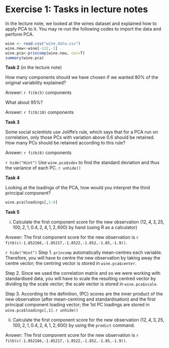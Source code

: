 # Exercise 1: Tasks in lecture notes

In the lecture note, we looked at the wines dataset and explained how to apply PCA to it. You may re-run the following codes to import the data and perform PCA.

```r
wine <- read.csv("wine.data.csv")
wine.new<-wine[-122,-1]
wine.pca<-princomp(wine.new, cor=T)
summary(wine.pca)
```

**Task 2** (in the lecture note)

How many components should we have chosen if we wanted 80\% of the original variability explained? 

Answer: `r fitb(5)` components

What about 95\%?

Answer: `r fitb(10)` components

**Task 3**

Some social scientists use Joliffe’s rule, which says that for a PCA run on correlation, only those PCs with variation above 0.6 should be retained. How many PCs should be retained according to this rule?

Answer: `r fitb(6)` components

`r hide("Hint")`
Use `wine.pca$sdev` to find the standard deviation and thus the variance of each PC. 
`r unhide()`

**Task 4**

Looking at the loadings of the PCA, how would you interpret the third principal component? 

```r
wine.pca$loadings[,1:6]
```

**Task 5**

(i) Calculate the first component score for the new observation $(12,4,3,25,100,2,1,0.4,2,4,1,2,600)$ by hand (using R as a calculator)

Answer: The first component score for the new observation is `r fitb(c(-1.852166,-1.85217,-1.8522,-1.852,-1.85,-1.9))`.

`r hide("Hint")`
Step 1. `princomp` automatically mean-centres each variable. Therefore, you will have to centre the new observation by taking away the centre vector; the centring vector is stored in `wine.pca$center`. 

Step 2. Since we used the correlation matrix and so we were working with standardised data, you will have to scale the resulting centred vector by dividing by the scale vector; the scale vector is stored in `wine.pca$scale`. 

Step 3. According to the definition, (PC) scores are the inner product of the new observation (after mean-centring and standardisation) and the first principal component loading vector; the 1st PC loadings are stored in `wine.pca$loadings[,1]`.
`r unhide()`

(ii) Calculate the first component score for the new observation $(12,4,3,25,100,2,1,0.4,2,4,1,2,600)$ by using the `predict` command. 

Answer: The first component score for the new observation is `r fitb(c(-1.852166,-1.85217,-1.8522,-1.852,-1.85,-1.9))`.

